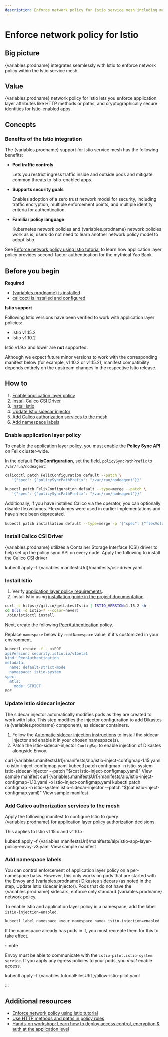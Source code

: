```yaml
---
description: Enforce network policy for Istio service mesh including matching on HTTP methods and paths.
---
```



# Enforce network policy for Istio

## Big picture

{variables.prodname} integrates seamlessly with Istio to enforce network policy within the Istio service mesh.

## Value

{variables.prodname} network policy for Istio lets you enforce application layer attributes like HTTP methods or paths, and cryptographically secure identities for Istio-enabled apps.

## Concepts

### Benefits of the Istio integration

The {variables.prodname} support for Istio service mesh has the following benefits:

- **Pod traffic controls**

  Lets you restrict ingress traffic inside and outside pods and mitigate common threats to Istio-enabled apps.

- **Supports security goals**

  Enables adoption of a zero trust network model for security, including traffic encryption, multiple enforcement points, and multiple identity criteria for authentication.

- **Familiar policy language**

  Kubernetes network policies and {variables.prodname} network policies work as is; users do not need to learn another network policy model to adopt Istio.

See [Enforce network policy using Istio tutorial](enforce-policy-istio.mdx) to learn how application layer policy provides second-factor authentication for the mythical Yao Bank.

## Before you begin

**Required**

- [{variables.prodname} is installed](../../getting-started/kubernetes/index.mdx)
- [calicoctl is installed and configured](../../operations/calicoctl/install.mdx)

**Istio support**

Following Istio versions have been verified to work with application layer policies:

- Istio v1.15.2
- Istio v1.10.2

Istio v1.9.x and lower are **not** supported.

Although we expect future minor versions to work with the corresponding manifest below (for example, v1.10.2 or v1.15.2), manifest compatibility depends entirely on the upstream changes in the respective Istio release.

## How to

1. [Enable application layer policy](#enable-application-layer-policy)
2. [Install Calico CSI Driver](#install-calico-csi-driver)
3. [Install Istio](#install-istio)
4. [Update Istio sidecar injector](#update-istio-sidecar-injector)
5. [Add Calico authorization services to the mesh](#add-calico-authorization-services-to-the-mesh)
6. [Add namespace labels](#add-namespace-labels)

### Enable application layer policy

To enable the application layer policy, you must enable the **Policy Sync API** on Felix cluster-wide.

In the default **FelixConfiguration**, set the field, `policySyncPathPrefix` to `/var/run/nodeagent`:

<Tabs>
<TabItem label="calicoctl" value="calicoctl-0">

```bash
calicoctl patch FelixConfiguration default --patch \
   '{"spec": {"policySyncPathPrefix": "/var/run/nodeagent"}}'
```

</TabItem>
<TabItem label="kubectl" value="kubectl-1">

```bash
kubectl patch FelixConfiguration default --type=merge --patch \
   '{"spec": {"policySyncPathPrefix": "/var/run/nodeagent"}}'
```

</TabItem>
</Tabs>

Additionally, if you have installed Calico via the operator, you can optionally disable flexvolumes.
Flexvolumes were used in earlier implementations and have since been deprecated.

```bash
kubectl patch installation default --type=merge -p '{"spec": {"flexVolumePath": "None"}}'
```

### Install Calico CSI Driver

{variables.prodname} utilizes a Container Storage Interface (CSI) driver to help set up the policy sync API on every node.
Apply the following to install the Calico CSI driver

<CodeBlock language='bash'>
kubectl apply -f {variables.manifestsUrl}/manifests/csi-driver.yaml
</CodeBlock>

### Install Istio

1. Verify [application layer policy requirements](../../getting-started/kubernetes/requirements.mdx#application-layer-policy-requirements).
2. Install Istio using [installation guide in the project documentation](https://istio.io/v1.15/docs/setup/install/).

```bash
curl -L https://git.io/getLatestIstio | ISTIO_VERSION=1.15.2 sh -
cd $(ls -d istio-* --color=never)
./bin/istioctl install
```

Next, create the following [PeerAuthentication](https://istio.io/v1.15/docs/reference/config/security/peer_authentication/) policy.

Replace `namespace` below by `rootNamespace` value, if it's customized in your environment.

```bash
kubectl create -f - <<EOF
apiVersion: security.istio.io/v1beta1
kind: PeerAuthentication
metadata:
  name: default-strict-mode
  namespace: istio-system
spec:
  mtls:
    mode: STRICT
EOF
```

### Update Istio sidecar injector

The sidecar injector automatically modifies pods as they are created to work with Istio. This step modifies the injector configuration to add Dikastes (a {variables.prodname} component), as sidecar containers.

1. Follow the [Automatic sidecar injection instructions](https://archive.istio.io/v1.15/docs/setup/additional-setup/sidecar-injection/#automatic-sidecar-injection) to install the sidecar injector and enable it in your chosen namespace(s).
2. Patch the istio-sidecar-injector `ConfigMap` to enable injection of Dikastes alongside Envoy.

<Tabs>
<TabItem label="Istio v1.15.x" value="Istio v1.15.x-2">

<CodeBlock language='bash'>
curl {variables.manifestsUrl}/manifests/alp/istio-inject-configmap-1.15.yaml -o istio-inject-configmap.yaml
kubectl patch configmap -n istio-system istio-sidecar-injector --patch "$(cat istio-inject-configmap.yaml)"
</CodeBlock>

<Link to={variables.manifestsUrl + '/manifests/alp/istio-inject-configmap-1.15.yaml'}>View sample manifest</Link>

</TabItem>
<TabItem label="Istio v1.10.x" value="Istio v1.10.x-3">

<CodeBlock language='bash'>
curl {variables.manifestsUrl}/manifests/alp/istio-inject-configmap-1.10.yaml -o istio-inject-configmap.yaml
kubectl patch configmap -n istio-system istio-sidecar-injector --patch "$(cat istio-inject-configmap.yaml)"
</CodeBlock>

<Link to={variables.manifestsUrl + '/manifests/alp/istio-inject-configmap-1.10.yaml'}>View sample manifest</Link>

</TabItem>
</Tabs>

### Add Calico authorization services to the mesh

Apply the following manifest to configure Istio to query {variables.prodname} for application layer policy authorization decisions.

This applies to Istio v1.15.x and v1.10.x:

<CodeBlock language='bash'>
kubectl apply -f {variables.manifestsUrl}/manifests/alp/istio-app-layer-policy-envoy-v3.yaml
</CodeBlock>

<Link to={variables.manifestsUrl + '/manifests/alp/istio-app-layer-policy-envoy-v3.yaml'}>View sample manifest</Link>

### Add namespace labels

You can control enforcement of application layer policy on a per-namespace basis. However, this only works on pods that are started with the Envoy and {variables.prodname} Dikastes sidecars (as noted in the step, Update Istio sidecar injector). Pods that do not have the {variables.prodname} sidecars, enforce only standard {variables.prodname} network policy.

To enable Istio and application layer policy in a namespace, add the label `istio-injection=enabled`.

```bash
kubectl label namespace <your namespace name> istio-injection=enabled
```

If the namespace already has pods in it, you must recreate them for this to take effect.

:::note

Envoy must be able to communicate with the `istio-pilot.istio-system service`. If you apply any egress policies to your pods, you _must_ enable access.

<CodeBlock language='bash'>
kubectl apply -f {variables.tutorialFilesURL}/allow-istio-pilot.yaml
</CodeBlock>

:::

## Additional resources

- [Enforce network policy using Istio tutorial](enforce-policy-istio.mdx)
- [Use HTTP methods and paths in policy rules](http-methods.mdx)
- [Hands-on workshop: Learn how to deploy access control, encryption & auth at the application level](https://www.tigera.io/tutorials/?_sf_s=Deploy%20Service%20Mesh)
